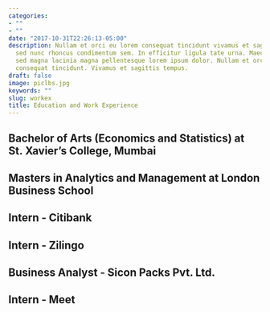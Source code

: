```yaml
---
categories:
- ""
- ""
date: "2017-10-31T22:26:13-05:00"
description: Nullam et orci eu lorem consequat tincidunt vivamus et sagittis magna
  sed nunc rhoncus condimentum sem. In efficitur ligula tate urna. Maecenas massa
  sed magna lacinia magna pellentesque lorem ipsum dolor. Nullam et orci eu lorem
  consequat tincidunt. Vivamus et sagittis tempus.
draft: false
image: piclbs.jpg
keywords: ""
slug: workex
title: Education and Work Experience
---
```


## Bachelor of Arts (Economics and Statistics) at St. Xavier's College, Mumbai
## Masters in Analytics and Management at London Business School 
## Intern - Citibank 
## Intern - Zilingo 
## Business Analyst - Sicon Packs Pvt. Ltd. 
## Intern - Meet




